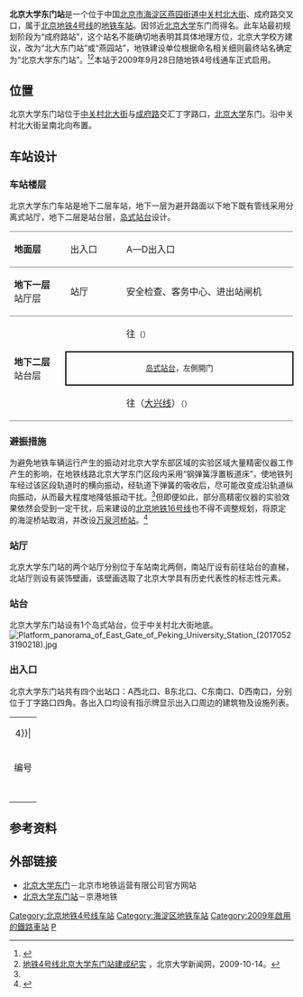 {{单一来源|time=2015-10-30}}
{{NoteTA|G1=Railway}}
{{Infobox station
| name = 北京大学东门
| eng_name = Beijing Daxue Dongmen<br />(Peking Univ. East Gate)<ref name=map2021>{{cite web|url=https://www.bjsubway.com/subway/images/luwangtu.png|title=北京城市轨道交通线网图|date=2021-12-31|access-date=2021-12-30|archive-date=2021-12-31|archive-url=https://web.archive.org/web/20211231004642/https://www.bjsubway.com/subway/images/luwangtu.png}}</ref>
| linecolour = {{北京地铁颜色|4}}
| image = Platform of Peking Univ. East Gate Station (20210202165908).jpg
| caption = 北京大学东门站的岛式站台
| other_name = 
| country = {{PRC}}
| borough = [[北京市|北京市]][[海淀区|海淀区]][[燕园街道|燕园街道]]
| address = [[中关村北大街|中关村北大街]]、成府路交叉口
| coordinates = {{coord|39|59|26.96|N|116|18|34.75|E|type:railwaystation|display=inline, title}}
| elevation = 
| operator = [[京港地铁|北京京港地铁有限公司]]
| lines = {{北京地铁线路名|4|SL}}
| distance = 
| platform = 1座[[岛式站台|岛式站台]]
| tracks = 2条
| bus_routes = 
| bus_stands = 
| connections = 公交站：中关园
| structure = 地下车站
| hall = 分离式站厅
| depth = 
| levels = 
| interchange = 
| exits = 4個
| lift = 
| escalator = 
| architect = 
| architectural_style = 
| colour = {{colorbox|#6D3628}} 棕色
| type = 
| status = 运营中
| code = 
| zone = 
| classification = 
| website = 
| built = 
| opened = 2009年9月28日
| pass_year = 
| passengers = 
| pass_system = 
| pass_rank = 
| mpassengers = 
| trains = 
| station_hours = 
| hours = 
| first = {{北京地铁线路名|4|S}}
:往{{北京地铁起讫站|4|L}}：05:46
:往{{北京地铁起讫站|大兴|R}}：05:07
| last = {{北京地铁线路名|4|S}}
:往{{北京地铁起讫站|4|L}}：次日00:01
:往{{北京地铁起讫站|大兴|R}}：22:44
:往{{站|公益西桥}}：22:57
| adjacent = {{Adjacent stations|system=北京地铁|line=4|left=圆明园|right=中关村|note-left=1.295km|note-mid=距离[[安河桥北站|安河桥北]]5.581km|note-right=0.887km}}
| other_services = 
| route_map = {{Routemap|inline=yes|map=
utSTRf\utSTRg~~ ~~{{rmr|Licon=U|{{stl|北京地铁|圆明园}}}}
utSTR+BSl\utSTR+BSr
utSTR+BSl\utSTR+BSr
utSTRf\utSTRg~~ ~~{{rmr|Licon=D|{{stl|北京地铁|中关村}}}}
}}
}}
'''北京大学东门站'''是一个位于中国[[北京市|北京市]][[海淀区|海淀区]][[燕园街道|燕园街道]][[中关村北大街|中关村北大街]]、成府路交叉口，属于[[北京地铁|北京地铁]][[北京地铁4号线|4号线]]的[[地铁车站|地铁车站]]。因邻近[[北京大学|北京大学]]东门而得名。此车站最初规划阶段为“成府路站”，这个站名不能确切地表明其具体地理方位，北京大学校方建议，改为“北大东门站”或“燕园站”，地铁建设单位根据命名相关细则最终站名确定为“北京大学东门站”。<ref>{{cite news|author=刘扬|url=http://news.sina.com.cn/c/2008-02-26/071415019825.shtml|title=北京地铁四号线正式确定站名|publisher=[[北京日报|北京日报]]|date=2008-02-26|accessdate=2016-07-03|archive-date=2016-08-17|archive-url=https://web.archive.org/web/20160817080158/http://news.sina.com.cn/c/2008-02-26/071415019825.shtml|dead-url=no}}</ref><ref name="北大东门站建成纪实">[http://pkunews.pku.edu.cn/xwzh/2009-10/14/content_159708.htm 地铁4号线北京大学东门站建成纪实] {{Wayback|url=http://pkunews.pku.edu.cn/xwzh/2009-10/14/content_159708.htm |date=20140201230804 }}，北京大学新闻网，2009-10-14。</ref>本站于2009年9月28日随地铁4号线通车正式启用。

== 位置 ==
北京大学东门站位于[[中关村北大街|中关村北大街]]与[[成府路|成府路]]交汇丁字路口，[[北京大学|北京大学]]东门。沿中关村北大街呈南北向布置。

== 车站设计 ==
=== 车站楼层 ===
北京大学东门车站是地下二层车站，地下一层为避开路面以下地下既有管线采用分离式站厅，地下二层是站台层，[[岛式站台|岛式站台]]设计。
{|cellspacing=0 cellpadding=3
|style="border-top:solid 1px gray;border-bottom:solid 1px gray;" width=100|'''地面层'''
|style="border-top:solid 1px gray;border-bottom:solid 1px gray;" width=100|出入口
|style="border-top:solid 1px gray;border-bottom:solid 1px gray;" width=350|A—D出入口
|-
|style="border-bottom:solid 1px gray;"|'''地下一层'''<br />站厅层
|style="border-bottom:solid 1px gray;"|站厅
|style="border-bottom:solid 1px gray;"|安全检查、客务中心、进出站闸机
|-
|style="border-bottom:solid 1px gray;" rowspan=3|'''地下二层'''<br />站台层
|{{arrow|L}}
|{{北京地铁线路名|4|c}}往{{站|安河桥北}}<small>（{{站|圆明园}}）</small>
|-
|style="border-right:solid 2px black;border-left:solid 2px black;border-top:solid 2px black;border-bottom:solid 2px black;" colspan=2|<center><small>[[岛式站台|岛式站台]]，左側開门</small></center>
|-
|style="border-bottom:solid 1px gray;"|{{arrow|R}}
|style="border-bottom:solid 1px gray;"|{{北京地铁线路名|4|c}}往{{站|天宫院}}（[[北京地铁大兴线|大兴线]]）<small>（{{站|中关村}}）</small>
|}

=== 避振措施 ===
为避免地铁车辆运行产生的振动对北京大学东部区域的实验区域大量精密仪器工作产生的影响，在地铁线路北京大学东门区段内采用“钢弹簧浮置板道床”，使地铁列车经过该区段轨道时的横向振动，经轨道下弹簧的吸收后，尽可能改变成沿轨道纵向振动，从而最大程度地降低振动干扰。<ref name="北大东门站建成纪实" />但即便如此，部分高精密仪器的实验效果依然会受到一定干扰，后来建设的[[北京地铁16号线|北京地铁16号线]]也不得不调整规划，将原定的海淀桥站取消，并改设[[万泉河桥站|万泉河桥站]]。<ref name="heart_dis">{{cite news|author=余智骁|url=http://news.sina.com.cn/c/2013-08-09/032027902108.shtml|title=16号线绕行，北大去了“心病”|publisher=[[北京日报|北京日报]]|date=2013-08-09|accessdate=2016-08-27|archive-date=2016-08-28|archive-url=https://web.archive.org/web/20160828031629/http://news.sina.com.cn/c/2013-08-09/032027902108.shtml|dead-url=no}}</ref>

=== 站厅 ===
{{multiple image|align=right|direction=vertical|width=220
|image1=South concourse of Peking Univ. East Gate Station (20210305143415).jpg|caption1=南站厅（2021年3月摄）
|image2=North concourse of Peking Univ. East Gate Station (20210305143237).jpg|caption2=北站厅（2021年3月摄）
}}
北京大学东门站的两个站厅分别位于车站南北两侧，南站厅设有前往站台的直梯，北站厅则设有装饰壁画，该壁画选取了北京大学具有历史代表性的标志性元素。

=== 站台 ===
北京大学东门站设有1个岛式站台，位于中关村北大街地底。
[[File:Platform_panorama_of_East_Gate_of_Peking_University_Station_(20170523190218).jpg|thumb]]

=== 出入口 ===
北京大学东门站共有四个出站口：A西北口、B东北口、C东南口、D西南口，分别位于丁字路口四角。各出入口均设有指示牌显示出入口周边的建筑物及设施列表。
{| class="wikitable"
| colspan="5" align="center" bgcolor={{北京地铁颜色|4}}|
|-
! 编号 
! 指示 
! 建议前往的目的地
! 照片
! 无障碍设施图片
|-
| {{港鐵出口|A}} 
| {{nowrap|中关村北大街}} 
| 中关村北大街（西侧）、北大博雅国际酒店、[[北京大学|北京大学]]东门、北京大学医院、[[博雅塔|博雅塔]]、北大科技园 
|[[File:Exit_A_of_Peking_Univ._East_Gate_Station_(20210216142423).jpg|150px]]
|{{n/a}}
|-
| {{港鐵出口|B}} 
| 成府路 
| 成府路（北侧）、[[北京大学物理学院|北京大学物理学院]]、[[北京大学附属小学|北京大学附属小学]] 
|[[File:Exit_B_of_Peking_Univ._East_Gate_Station_(20210216143341).jpg|150px]]
|{{n/a}}
|-
| {{港鐵出口|C}} 
| 成府路 
| 成府路（南侧）、[[中国科学院过程工程研究所|中国科学院过程工程研究所]]、[[北京大学化学与分子工程学院|北京大学化学学院]]、中关村第二小学、科学院邮电所、城市大讲堂 
|[[File:Exit_C_of_Peking_Univ._East_Gate_Station_(20210104114140).jpg|150px]]
|{{n/a}}
|-
| {{港鐵出口|D|附=升}} 
| 中关村北大街 
| 中关村北大街（西侧）、北京大学东南门、[[北京大学图书馆|北京大学图书馆]]、北京大学五四体育活动中心、[[北京大学体育馆|邱德拔体育馆]]、北大资源大厦、燕园派出所、逸夫苑 
| [[File:Exit_D_of_Peking_Univ._East_Gate_Station_(20210216144321).jpg|150px]]||[[File:Exit_D_lift_of_Peking_Univ._East_Gate_Station_(20210216144238).jpg|150px]]
|-
| bgcolor="#EEEEEE" colspan=5 | {{港鐵出口|註=升}}
|}

== 参考资料 ==
<references />

== 外部链接 ==
{{commonscat|East Gate of Peking University Station}}
*[http://www.bjsubway.com/station/xltcx/line4/2013-08-22/94.html 北京大学东门]{{Wayback|url=http://www.bjsubway.com/station/xltcx/line4/2013-08-22/94.html |date=20140301162038 }}－北京市地铁运营有限公司官方网站
*[http://www.mtr.bj.cn/content/details19_394.html 北京大学东门站]{{Wayback|url=http://www.mtr.bj.cn/content/details19_394.html |date=20170919230640 }}－京港地铁

{{北京地铁4号线}}

[[Category:北京地铁4号线车站|Category:北京地铁4号线车站]]
[[Category:海淀区地铁车站|Category:海淀区地铁车站]]
[[Category:2009年啟用的鐵路車站|Category:2009年啟用的鐵路車站]]
[[Category:以學校命名的北京地铁車站|P]]